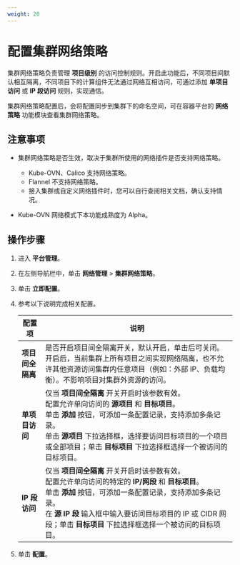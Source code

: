 ```yaml
---
weight: 20
---
```


# 配置集群网络策略


集群网络策略负责管理 **项目级别** 的访问控制规则。开启此功能后，不同项目间默认相互隔离，不同项目下的计算组件无法通过网络互相访问，可通过添加 **单项目访问** 或 **IP 段访问** 规则，实现通信。

集群网络策略配置后，会将配置同步到集群下的命名空间，可在容器平台的 **网络策略** 功能模块查看集群网络策略。


## 注意事项

* 集群网络策略是否生效，取决于集群所使用的网络插件是否支持网络策略。

    * Kube-OVN、Calico 支持网络策略。
    * Flannel 不支持网络策略。
    * 接入集群或自定义网络插件时，您可以自行查阅相关文档，确认支持情况。

* Kube-OVN 网络模式下本功能成熟度为 Alpha。


## 操作步骤

1. 进入 **平台管理**。

1. 在左侧导航栏中，单击 **网络管理** > **集群网络策略**。

4. 单击 **立即配置**。
5. 参考以下说明完成相关配置。
    
        
    |配置项| 说明                                                         |
    | ------ | --------------------------------------------- |
    |  **项目间全隔离**| 是否开启项目间全隔离开关，默认开启，单击后可关闭。开启后，当前集群上所有项目之间实现网络隔离，也不允许其他资源访问集群内任意项目（例如：外部 IP、负载均衡）。不影响项目对集群外资源的访问。|
    |  **单项目访问**|  仅当 **项目间全隔离** 开关开启时该参数有效。<br/>配置允许单向访问的 **源项目** 和 **目标项目**。<br/>单击 **添加** 按钮，可添加一条配置记录，支持添加多条记录。<br/>单击 **源项目** 下拉选择框，选择要访问目标项目的一个项目或全部项目；单击 **目标项目** 下拉选择框选择一个被访问的目标项目。  |
    |  **IP 段访问**| 仅当 **项目间全隔离** 开关开启时该参数有效。<br/>配置允许单向访问的特定的 **IP/网段** 和 **目标项目**。<br/>单击 **添加** 按钮，可添加一条配置记录，支持添加多条记录。<br/>在 **源 IP 段** 输入框中输入要访问目标项目的 IP 或 CIDR 网段；单击 **目标项目** 下拉选择框选择一个被访问的目标项目。|



5. 单击 **配置**。

